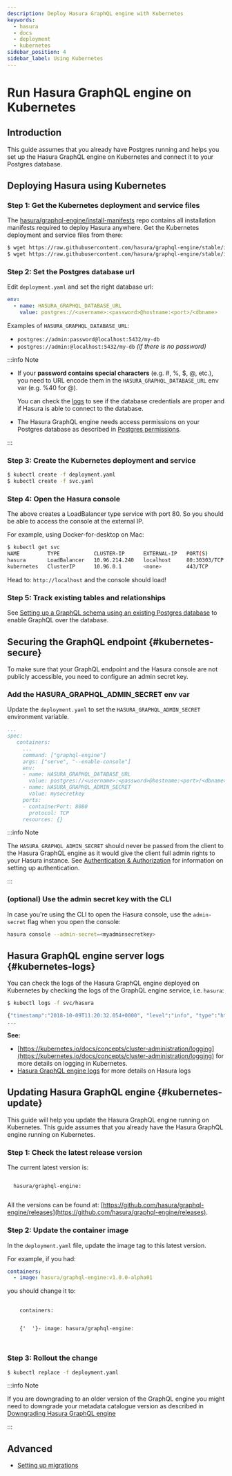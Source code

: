 ```yaml
---
description: Deploy Hasura GraphQL engine with Kubernetes
keywords:
  - hasura
  - docs
  - deployment
  - kubernetes
sidebar_position: 4
sidebar_label: Using Kubernetes
---
```



# Run Hasura GraphQL engine on Kubernetes

## Introduction

This guide assumes that you already have Postgres running and helps you set up the Hasura GraphQL engine on Kubernetes
and connect it to your Postgres database.

## Deploying Hasura using Kubernetes

### Step 1: Get the Kubernetes deployment and service files

The [hasura/graphql-engine/install-manifests](https://github.com/hasura/graphql-engine/tree/stable/install-manifests)
repo contains all installation manifests required to deploy Hasura anywhere. Get the Kubernetes deployment and service
files from there:

```bash
$ wget https://raw.githubusercontent.com/hasura/graphql-engine/stable/install-manifests/kubernetes/deployment.yaml
$ wget https://raw.githubusercontent.com/hasura/graphql-engine/stable/install-manifests/kubernetes/svc.yaml
```

### Step 2: Set the Postgres database url

Edit `deployment.yaml` and set the right database url:

```yaml {2}
env:
  - name: HASURA_GRAPHQL_DATABASE_URL
    value: postgres://<username>:<password>@hostname:<port>/<dbname>
```

Examples of `HASURA_GRAPHQL_DATABASE_URL`:

- `postgres://admin:password@localhost:5432/my-db`
- `postgres://admin:@localhost:5432/my-db` _(if there is no password)_

:::info Note

- If your **password contains special characters** (e.g. #, %, $, @, etc.), you need to URL encode them in the
  `HASURA_GRAPHQL_DATABASE_URL` env var (e.g. %40 for @).

  You can check the [logs](#kubernetes-logs) to see if the database credentials are proper and if Hasura is able to
  connect to the database.

- The Hasura GraphQL engine needs access permissions on your Postgres database as described in
  [Postgres permissions](/deployment/postgres-requirements.mdx#postgres-permissions).

:::

### Step 3: Create the Kubernetes deployment and service

```bash
$ kubectl create -f deployment.yaml
$ kubectl create -f svc.yaml
```

### Step 4: Open the Hasura console

The above creates a LoadBalancer type service with port 80. So you should be able to access the console at the external
IP.

For example, using Docker-for-desktop on Mac:

```bash
$ kubectl get svc
NAME         TYPE           CLUSTER-IP      EXTERNAL-IP   PORT(S)        AGE
hasura       LoadBalancer   10.96.214.240   localhost     80:30303/TCP   4m
kubernetes   ClusterIP      10.96.0.1       <none>        443/TCP        8m
```

Head to: `http://localhost` and the console should load!

### Step 5: Track existing tables and relationships

See [Setting up a GraphQL schema using an existing Postgres database](/schema/postgres/using-existing-database.mdx) to
enable GraphQL over the database.

## Securing the GraphQL endpoint {#kubernetes-secure}

To make sure that your GraphQL endpoint and the Hasura console are not publicly accessible, you need to configure an
admin secret key.

### Add the HASURA_GRAPHQL_ADMIN_SECRET env var

Update the `deployment.yaml` to set the `HASURA_GRAPHQL_ADMIN_SECRET` environment variable.

```yaml {10-11}
...
spec:
   containers:
     ...
     command: ["graphql-engine"]
     args: ["serve", "--enable-console"]
     env:
     - name: HASURA_GRAPHQL_DATABASE_URL
       value: postgres://<username>:<password>@hostname:<port>/<dbname>
     - name: HASURA_GRAPHQL_ADMIN_SECRET
       value: mysecretkey
     ports:
     - containerPort: 8080
       protocol: TCP
     resources: {}
```

:::info Note

The `HASURA_GRAPHQL_ADMIN_SECRET` should never be passed from the client to the Hasura GraphQL engine as it would give
the client full admin rights to your Hasura instance. See [Authentication & Authorization](/auth/index.mdx) for
information on setting up authentication.

:::

### (optional) Use the admin secret key with the CLI

In case you're using the CLI to open the Hasura console, use the `admin-secret` flag when you open the console:

```bash
hasura console --admin-secret=<myadminsecretkey>
```

## Hasura GraphQL engine server logs {#kubernetes-logs}

You can check the logs of the Hasura GraphQL engine deployed on Kubernetes by checking the logs of the GraphQL engine
service, i.e. `hasura`:

```bash
$ kubectl logs -f svc/hasura

{"timestamp":"2018-10-09T11:20:32.054+0000", "level":"info", "type":"http-log", "detail":{"status":200, "query_hash":"01640c6dd131826cff44308111ed40d7fbd1cbed", "http_version":"HTTP/1.1", "query_execution_time":3.0177627e-2, "request_id":null, "url":"/v1/graphql", "user":{"x-hasura-role":"admin"}, "ip":"127.0.0.1", "response_size":209329, "method":"POST", "detail":null}}
...
```

**See:**

- [https://kubernetes.io/docs/concepts/cluster-administration/logging](https://kubernetes.io/docs/concepts/cluster-administration/logging)
  for more details on logging in Kubernetes.
- [Hasura GraphQL engine logs](/deployment/logging.mdx) for more details on Hasura logs

## Updating Hasura GraphQL engine {#kubernetes-update}

This guide will help you update the Hasura GraphQL engine running on Kubernetes. This guide assumes that you already
have the Hasura GraphQL engine running on Kubernetes.

### Step 1: Check the latest release version

The current latest version is:

<code>
  hasura/graphql-engine:
  <LatestRelease />
</code>

All the versions can be found at:
[https://github.com/hasura/graphql-engine/releases](https://github.com/hasura/graphql-engine/releases).

### Step 2: Update the container image

In the `deployment.yaml` file, update the image tag to this latest version.

For example, if you had:

```yaml
containers:
  - image: hasura/graphql-engine:v1.0.0-alpha01
```

you should change it to:

<pre>
  <code>
    containers:
    <br />
    {'  '}- image: hasura/graphql-engine:
    <LatestRelease />
  </code>
</pre>

### Step 3: Rollout the change

```bash
$ kubectl replace -f deployment.yaml
```

:::info Note

If you are downgrading to an older version of the GraphQL engine you might need to downgrade your metadata catalogue
version as described in [Downgrading Hasura GraphQL engine](/deployment/downgrading.mdx)

:::

## Advanced

- [Setting up migrations](/migrations-metadata-seeds/migrations-metadata-setup.mdx)
